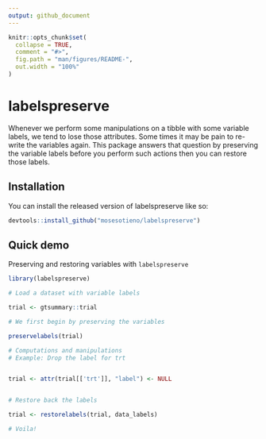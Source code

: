```yaml
---
output: github_document
---
```


<!-- README.md is generated from README.Rmd. Please edit that file -->

```r
knitr::opts_chunk$set(
  collapse = TRUE,
  comment = "#>",
  fig.path = "man/figures/README-",
  out.width = "100%"
)
```

# labelspreserve

<!-- badges: start -->
<!-- badges: end -->

Whenever we perform some manipulations on a tibble with some variable labels, we tend to lose those attributes. Some times it may be pain to re-write the variables again. This package answers that question by preserving the variable labels before you perform such actions then you can restore those labels. 

## Installation

You can install the released version of labelspreserve like so:
``` r
devtools::install_github("mosesotieno/labelspreserve")
```


## Quick demo

Preserving and restoring variables with `labelspreserve`

```r
library(labelspreserve)

# Load a dataset with variable labels

trial <- gtsummary::trial

# We first begin by preserving the variables 

preservelabels(trial)

# Computations and manipulations
# Example: Drop the label for trt  


trial <- attr(trial[['trt']], "label") <- NULL


# Restore back the labels

trial <- restorelabels(trial, data_labels)

# Voila!
```

